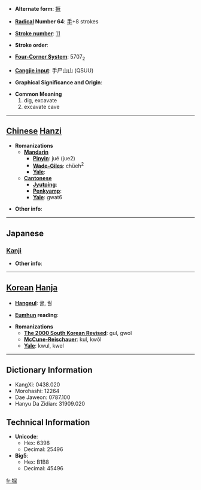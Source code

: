 * '''Alternate form''': [[撅]]

* '''[[Wiktionary:Chinese radical index| Radical]] Number 64''': [[Wiktionary:Chinese radical index 手|手]]+8 strokes

* '''[[Wiktionary:Chinese total strokes index|Stroke number]]''': [[Wiktionary:Chinese total strokes index 11|11]]

* '''Stroke order''': 

* '''[[Wiktionary:Chinese four corner index|Four-Corner System]]''': 5707<sub>2</sub>

* '''[[Wiktionary:Chinese Cangjie index|Cangjie input]]''': 手尸山山 (QSUU)

* '''Graphical Significance and Origin''': 

* '''Common Meaning'''
*#dig, excavate
*# excavate cave


----

== [[Chinese]] [[Hanzi]] ==

* '''Romanizations'''
** '''[[Mandarin]]'''
*** '''[[Pinyin]]''': jué (jue2)
*** '''[[Wade-Giles]]''': chüeh<sup>2</sup>
*** '''[[Yale]]''': 
** '''[[Cantonese]]'''
*** '''[[Jyutping]]''':
*** '''[[Penkyamp]]''': 
*** '''[[Yale]]''': gwat6

* '''Other info''': 

----

==Japanese==
===[[Kanji]]===
{{kanji|on readings=[[くつ]] (kutsu), [[こつ]] (kotsu)
|kun readings=[[ほる]] (horu)
}}

* '''Other info''':  

----

== [[Korean]] [[Hanja]] ==

* '''[[Hangeul]]''': 굴, 궐

* '''[[Eumhun]] reading''': 

* '''Romanizations'''
** '''[[The 2000 South Korean Revised Romanization|The 2000 South Korean Revised]]''': gul, gwol
** '''[[McCune-Reischauer]]''': kul, kwŏl
** '''[[Yale]]''': kwul, kwel

----

== Dictionary Information ==

* KangXi: 0438.020
* Morohashi: 12264
* Dae Jaweon: 0787.100
* Hanyu Da Zidian: 31909.020

== Technical Information ==

* '''Unicode''':
** Hex: 6398
** Decimal: 25496
* '''Big5''':
** Hex: B1B8
** Decimal: 45496

[[fr:掘]]